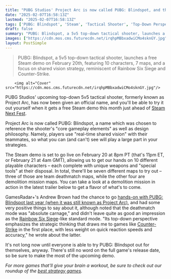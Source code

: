 ```yaml
---
title: "PUBG Studios' Project Arc is now called PUBG: Blindspot, and the top-down 5v5 tactical shooter will be playable this month thanks to a Steam demo"
date: "2025-02-07T16:58:13Z"
lastmod: "2025-02-07T16:58:13Z"
tags: ['PUBG: Blindspot', 'Steam', 'Tactical Shooter', 'Top-Down Perspective', '5v5']
draft: false
summary: "PUBG: Blindspot, a 5v5 top-down tactical shooter, launches a free Steam demo on February 20th, featuring 10 characters, 7 maps, and a focus on shared vision strategy, reminiscent of Rainbow Six Siege and Counter-Strike."
images: ["https://cdn.mos.cms.futurecdn.net/irqhpMBbxadwiCMo4sknGY.jpg"]
layout: PostSimple
---
```

> PUBG: Blindspot, a 5v5 top-down tactical shooter, launches a free Steam demo on February 20th, featuring 10 characters, 7 maps, and a focus on shared vision strategy, reminiscent of Rainbow Six Siege and Counter-Strike.


        <img alt="Cover" src="https://cdn.mos.cms.futurecdn.net/irqhpMBbxadwiCMo4sknGY.jpg"/>
        
PUBG Studios' upcoming top-down 5v5 tactical shooter, formerly known as Project Arc, has now been given an official name, and you'll be able to try it out yourself when it gets a free Steam demo this month just ahead of [Steam Next Fest](https://www.gamesradar.com/tag/steam-next-fest/).

Project Arc is now called PUBG: Blindspot, a name which was chosen to reference the shooter's "core gameplay elements" as well as design philosophy. Namely, players use "real-time shared vision" with their teammates, so what you can (and can't) see will play a large part in your strategies.

The Steam demo is set to go live on February 20 at 8pm PT (that's 11pm ET, or February 21 at 4am GMT), allowing us to get our hands on 10 different playable characters – each complete with unique weapons and "special tools" at their disposal. In total, there'll be seven different maps to try out – three of those are team deathmatch maps, while the other four are demolition mission maps. You can take a look at a demolition mission in action in the latest trailer below to get a flavor of what's to come.

GamesRadar+'s Andrew Brown had the chance to go [<u>hands-on with PUBG: Blindspot last year (when it was still known as Project Arc)</u>](https://www.gamesradar.com/games/action/if-youve-ever-wondered-what-rainbow-six-siege-or-counter-strike-would-be-like-top-down-the-latest-shooter-from-pubgs-team-is-your-answer/), and had some very positive things to say about it, although noted that the deathmatch mode was "absolute carnage," and didn't leave quite as good an impression as the [<u>Rainbow Six Siege</u>](https://www.gamesradar.com/tom-clancy-s-rainbow-six-siege/)-like standard mode. "Its top-down perspective emphasizes the strategic thinking that draws me to games like [<u>Counter-Strike</u>](https://www.gamesradar.com/counter-strike/) in the first place, with less weight on quick reaction speeds and accuracy," he wrote about the latter.

It's not long now until everyone is able to try PUBG: Blindspot out for themselves, anyway. There's still no word on the full game's release date, so be sure to make the most of the upcoming demo.

*For more games that'll give your brain a workout, be sure to check out our roundup of the *[<u><em>best strategy games</em></u>](https://www.gamesradar.com/best-strategy-games/)*.*
        
